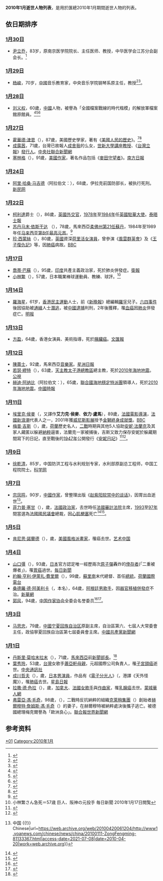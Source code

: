<center>{{Quotation|{{MonthTOC|2010年|逝世人物列表}}}}</center>

{{TOCright}}

'''2010年1月逝世人物列表'''，是用於匯總2010年1月期間逝世人物的列表。

== 依日期排序==
=== [[1月30日|1月30日]] ===
*[[尹立乔|尹立乔]]，83岁，原南京医学院院长、主任医师、教授，中华医学会江苏分会副会长。<ref>{{Cite web|url=http://ltxbgs.njmu.edu.cn/09/ef/c686a2543/page.htm|title=尹立乔同志讣告|accessdate=2018-11-25|work=ltxbgs.njmu.edu.cn|archive-url=https://web.archive.org/web/20181125162640/http://ltxbgs.njmu.edu.cn/09/ef/c686a2543/page.htm|archive-date=2018-11-25|dead-url=no}}</ref>

=== [[1月29日|1月29日]] ===
*[[杨峻|杨峻]]，70岁，[[中國|中國]]音乐教育家，中央音乐学院钢琴系原主任，教授<ref>{{Cite web|title=著名音乐教育家杨峻因心脏病突发在京逝世_人物动态_中音在线|url=http://www.musiceol.com/news/html/2010-1/201013019112795211006.html|access-date=2021-07-08|work=www.musiceol.com|archive-date=2021-07-09|archive-url=https://web.archive.org/web/20210709185223/http://www.musiceol.com/news/html/2010-1/201013019112795211006.html}}</ref><ref>{{Cite web|title=我国著名钢琴家、音乐教育家杨峻教授逝世_新闻_腾讯网|url=https://news.qq.com/a/20100201/002546.htm|access-date=2021-07-08|work=news.qq.com|archive-date=2021-07-09|archive-url=https://web.archive.org/web/20210709184237/https://news.qq.com/a/20100201/002546.htm}}</ref>。

=== [[1月28日|1月28日]] ===
* [[刘义权|刘义权]]，60歲，[[中國|中國]]人物，被譽為「全國檔案戰線的時代楷模」的解放軍檔案館原館員。<ref>{{Cite news |url=http://dangshi.people.com.cn/n1/2020/0507/c85037-31699231.html |title=刘义权：军档收集 坚守平凡--党史频道-中国共产党新闻网 |accessdate=2021-12-07 |archive-date=2021-12-07 |archive-url=https://web.archive.org/web/20211207080607/http://dangshi.people.com.cn/n1/2020/0507/c85037-31699231.html }}</ref><ref>{{Cite news |url=http://www.xinhuanet.com/politics/2020-03/21/c_1125746580.htm |title=（为了民族复兴·英雄烈士谱）刘义权：军档收集第一人-新华网 |accessdate=2021-12-07 |archive-date=2020-08-05 |archive-url=https://web.archive.org/web/20200805212449/http://www.xinhuanet.com/politics/2020-03/21/c_1125746580.htm }}</ref><ref>{{Cite news |url=http://www.81.cn/big5/yljnt/2020-03/21/content_9773967.htm |title=劉義權︰軍檔收集第一人- 英烈紀念堂 - 中國軍網 |accessdate=2021-12-07 |archive-date=2021-12-09 |archive-url=https://web.archive.org/web/20211209195354/http://www.81.cn/big5/yljnt/2020-03/21/content_9773967.htm }}</ref>

=== [[1月27日|1月27日]] ===
* [[霍華德·津恩|霍華德·津恩]]（{{lang-en|Howard Zinn}}），87歲，美國歷史學家，著有《[[美國人民的歷史|美國人民的歷史]]》。<ref>{{Cite news |url=https://www.nytimes.com/2010/01/28/us/28zinn.html |title=Howard Zinn, Historian, Dies at 87 |last=Powell |first=Michael |date=2010-01-28 |newspaper=The New York Times |accessdate=2021-12-07 |language=en-US |issn=0362-4331 |archive-date=2022-04-30 |archive-url=https://web.archive.org/web/20220430213712/https://www.nytimes.com/2010/01/28/us/28zinn.html }}</ref><ref>{{Cite news |url=http://www.theguardian.com/books/2010/jan/29/howard-zinn-obituary |title=Howard Zinn obituary |date=2010-01-29 |accessdate=2021-12-07 |language=en |archive-date=2021-10-19 |archive-url=https://web.archive.org/web/20211019191815/https://www.theguardian.com/books/2010/jan/29/howard-zinn-obituary }}</ref>
* [[成露茜|成露茜]]，71歲，台灣已故報人[[成舍我|成舍我]]的么女，[[世新大學|世新大學]][[講座教授|講座教授]]、《[[台灣立報|台灣立報]]》[[發行人|發行人]]。[https://web.archive.org/web/20160305074950/http://www.cna.com.tw/SearchNews/doDetail.aspx?id=201001270325&q=%E6%88%90%E9%9C%B2%E8%8C%9C 中央社][http://www.udn.com/2010/1/27/NEWS/NATIONAL/BREAKINGNEWS1/5391467.shtml 聯合新聞網]{{dead link|date=十一月 2017 |bot=InternetArchiveBot }}
* [[塞林格|塞林格]]（{{lang-en|Jerome David Salinger}}），91歲，[[美國|美國]][[作家|作家]]，著名作品包括《[[麥田守望者|麥田守望者]]》。[https://archive.is/20130424145449/http://nf.nfdaily.cn/nfrb/content/2010-01/30/content_8704321.htm 南方日報]

=== [[1月24日|1月24日]] ===
* [[阿里·哈桑·马吉德|阿里·哈桑·马吉德]]（阿拉伯文：{{rtl-lang|ar|علي حسن المجيد}}），68歲，伊拉克前国防部长，被执行死刑。[http://news.xinmin.cn/rollnews/2010/01/25/3454025.html 新民网]{{Wayback|url=http://news.xinmin.cn/rollnews/2010/01/25/3454025.html |date=20160304193326 }}

=== [[1月22日|1月22日]] ===
* [[柯利達|柯利達]]爵士（{{lang-en|Sir Percy Cradock}}），86歲，[[英國|英國]][[外交官|外交官]]，[[1978年|1978年]]至[[1984年|1984年]]任[[英國駐華大使|英國駐華大使]]。[http://www.timesonline.co.uk/tol/comment/obituaries/article7006909.ece 泰晤士報]
* [[苏丹马末·依斯干达|苏丹马末·依斯干达]] （{{lang-ms|Sultan Mahmud Iskandar Alhaj Ibni Al-Marhum Sultan Ismail}}），78歲，馬來西亞[[柔佛苏丹|柔佛州第21任蘇丹]]，1984年至1989年任[[马来西亚最高元首|马来西亚第8任最高元首]]。<ref>{{cite news|url=http://www.sinchew.com.my/node/776118|title=苏丹依斯干达关心华社|date=2010-01-24|publisher=[[星洲网|星洲网]]|access-date=2018-04-20|archive-url=https://web.archive.org/web/20180421031321/http://www.sinchew.com.my/node/776118|archive-date=2018-04-21|dead-url=no}}</ref>
* [[珍·西蒙絲|珍·西蒙絲]]（{{lang-en|Jean Simmons}}），80歲，[[英國|英國]]資深[[荷里活|荷里活]][[女演員|女演員]]，曾參演《[[風雲群英會|風雲群英會]]》及《[[王子復仇記_(電影)|王子復仇記]]》等，因[[肺癌|肺癌]]病故。[http://news.bbc.co.uk/2/hi/uk_news/8476400.stm BBC]{{Wayback|url=http://news.bbc.co.uk/2/hi/uk_news/8476400.stm |date=20201222003650 }}

=== [[1月17日|1月17日]] ===
* [[喬蒂·巴蘇|喬蒂·巴蘇]]（{{lang-bn|জ্যোতি বসু}}），95歲，[[印度|印度]]共產主義政治家，死於肺炎併發症。[http://www.guardian.co.uk/theguardian/2010/jan/17/jyoti-basu-obituary 衛報]{{Wayback|url=http://www.guardian.co.uk/theguardian/2010/jan/17/jyoti-basu-obituary |date=20120214233721 }}
* [[小林繁|小林繁]]（{{lang-ja|小林 繁}}），57歲，日本職業棒球運動員、教練、球評。<ref> 小林繁さん急死＝57歳 巨人、阪神の元投手 毎日新聞 2010年1月17日閲覧</ref>

=== [[1月14日|1月14日]] ===
* [[羅海星|羅海星]]，61岁，[[香港|香港]][[民主運動|民主運動]]人士，前《[[新晚報|新晚報]]》總編輯[[羅孚|羅孚]]兒子。[[六四事件|六四事件]]後因協助被[[通緝|通緝]]人士[[潛逃|潛逃]]，被[[中國|中國]][[逮捕|逮捕]]判刑，2年後獲釋，罹[[血癌|血癌]]因[[肺炎|肺炎]]併發症亡。[https://web.archive.org/web/20100116221339/http://news.sina.com.hk/cgi-bin/nw/show.cgi/3/1/1/1394071/1.html 明报]

=== [[1月13日|1月13日]] ===
* [[方盈|方盈]]，64歲，香港女演員、美術指導，死於[[胰臟癌|胰臟癌]]。[https://web.archive.org/web/20100328125353/http://paper.wenweipo.com/2010/01/14/EN1001140008.htm 文匯報]

=== [[1月12日|1月12日]] ===
* [[陳蕾士|陳蕾士]]，92歲，馬來西亞[[音樂家|音樂家]]。[http://www.sinchew.com.my/node/145796?tid=1 星洲日報]{{Wayback|url=http://www.sinchew.com.my/node/145796?tid=1 |date=20100408041415 }}
* [[若瑟·繆特|若瑟·繆特]]（{{lang-fr|Joseph Serge Miot}}），63歲，[[天主教太子港總教區|天主教太子港總教區]]總主教，死於[[2010年海地地震|2010年海地地震]]。[http://web.pts.org.tw/php/news/pts_news/detail.php?NEENO=138174 公視]{{Wayback|url=http://web.pts.org.tw/php/news/pts_news/detail.php?NEENO=138174 |date=20160304123132 }}
* [[赫迪·阿纳比|赫迪·阿纳比]]（阿拉伯文：{{rtl-lang|ar|هادي عنابي}}），65歲，[[聯合國海地穩定特派團|聯合國海地穩定特派團]]領導人，死於[[2010年海地地震|2010年海地地震]]。[http://news.chinatimes.com/2007Cti/2007Cti-News/2007Cti-News-Content/0,4521,110504+112010011800158,00.html 中國時報]{{dead link|date=2018年5月 |bot=InternetArchiveBot |fix-attempted=yes }}

=== [[1月11日|1月11日]] ===
* [[埃里克·侯麥|埃里克·侯麥]]（{{lang-fr|Éric Rohmer}}，又譯作'''艾力克·侯麥'''、'''依力·盧馬'''），89歲，[[法國電影|法國電影]][[導演|導演]]，[[法國新浪潮|法國新浪潮]]代表人之一，2001年獲[[威尼斯影展|威尼斯影展]]授予[[金獅獎_(威尼斯電影節)|金獅終身成就獎]]。[http://news.bbc.co.uk/2/hi/in_depth/8452993.stm BBC]{{Wayback|url=http://news.bbc.co.uk/2/hi/in_depth/8452993.stm |date=20201029001828 }}
* [[梅普·吉斯|梅普·吉斯]]（{{lang-nl|Miep Gies}}），{{age|1909|2|15|2010|1|11}}歲，[[荷蘭|荷蘭]]歷史名人，[[二戰|二戰]]時期與其他5人協助[[安妮·法蘭克|安妮·法蘭克]]及其家人藏匿以躲避[[納粹|納粹]]逼害，法蘭克一家被捕後，吉斯又致力保存安妮於躲藏期間寫下的日記，直至戰後的[[1947年|1947年]]公開發行《[[安妮日記|安妮日記]]》<ref>{{Cite web|title=Miep Gies dies at 100; gave protection to Anne Frank|url=https://www.latimes.com/local/obituaries/la-me-miep-gies12-2010jan12-story.html|access-date=2021-07-08|date=2010-01-12|last=Facebook|work=Los Angeles Times|language=en-US|archive-date=2021-07-09|archive-url=https://web.archive.org/web/20210709184534/https://www.latimes.com/local/obituaries/la-me-miep-gies12-2010jan12-story.html}}</ref><ref>{{Cite news|title=Miep Gies, Protector of Anne Frank, Dies at 100|url=https://www.nytimes.com/2010/01/12/world/europe/12gies.html|newspaper=The New York Times|date=2010-01-12|accessdate=2021-07-08|issn=0362-4331|language=en-US|first=Richard|last=Goldstein|archive-date=2018-01-24|archive-url=https://web.archive.org/web/20180124041343/http://www.nytimes.com/2010/01/12/world/europe/12gies.html}}</ref>。 

=== [[1月9日|1月9日]] ===
* [[徐乾清|徐乾清]]，85岁，中国防洪工程与水利规划专家，水利部原副总工程师，中国工程院院士。[http://news.sciencenet.cn/htmlnews/2010/2/228012.shtm 科学网]{{Wayback|url=http://news.sciencenet.cn/htmlnews/2010/2/228012.shtm |date=20201101013200 }}

=== [[1月7日|1月7日]] ===
* [[宗凤鸣|宗凤鸣]]，90岁，[[中國|中國]][[作家|作家]]，曾整理出版《[[赵紫阳软禁中的谈话|赵紫阳软禁中的谈话]]》，因胃出血逝世<ref>{{Cite web|title=赵紫阳禁书作者宗凤鸣在京去世 {{!}} 中国 {{!}} Chinese|url=https://web.archive.org/web/20100420061204/http://www1.voanews.com/chinese/news/china/20100111-ZongFengming-81133367.html|access-date=2021-07-08|date=2010-04-20|work=web.archive.org}}</ref>。
* [[菲力普·塞甘|菲力普·塞甘]]（{{lang-fr|Philippe Séguin}}），{{age|1943|4|21|2010|1|7}}歲，[[法國|法國]][[政治家|政治家]]，去世時任[[審計法院_(法國)|法國審計法院]]主席，[[1993年|1993]]至[[1997年|97年]]間當選為[[法國國民議會|法國國民議會]]總裁，因[[心肌梗塞|心肌梗塞]]死亡<ref>{{Cite web|title=Prominent French politician Philippe Seguin dies aged 66|url=https://www.france24.com/en/20100107-prominent-french-politician-philippe-seguin-dies-aged-66|access-date=2021-07-08|date=2010-01-07|work=France 24|language=en|archive-date=2021-07-12|archive-url=https://web.archive.org/web/20210712024902/https://www.france24.com/en/20100107-prominent-french-politician-philippe-seguin-dies-aged-66}}</ref><ref>{{Cite web|title=Philippe Séguin obituary|url=http://www.theguardian.com/theguardian/2010/jan/10/philippe-seguin-obituary|access-date=2021-07-08|date=2010-01-10|work=the Guardian|language=en|archive-date=2021-04-10|archive-url=https://web.archive.org/web/20210410133028/http://www.theguardian.com/theguardian/2010/jan/10/philippe-seguin-obituary}}</ref>。

=== [[1月5日|1月5日]] ===
* [[肯尼思·諾蘭德|肯尼思·諾蘭德]]（{{lang-en|Kenneth Noland}}），{{age|1924|4|10|2010|1|5}}歲，[[美國|美國]][[風格派|風格派]][[畫家|畫家]]，罹癌去世。[http://art.china.cn/huihua/2010-01/07/content_3333584.htm 艺术中国]{{Wayback|url=http://art.china.cn/huihua/2010-01/07/content_3333584.htm |date=20180927123416 }}

=== [[1月4日|1月4日]] ===
* [[山口彊|山口彊]]（{{lang-ja|山口 彊}}），93歲，[[日本|日本]]官方認定唯一經歷兩次[[原子彈|原子彈]]轟炸的[[倖存者|倖存者]](「二重被爆者」)，罹[[胃癌|胃癌]]過世。[https://archive.is/20120711111519/mainichi.jp/select/person/news/20100106k0000m040137000c.html 每日新聞]
* [[約翰·亨利·伊萊扎·費里爾|約翰·亨利·伊萊扎·費里爾]]（{{lang-en|John Henri Eliza Ferrier}}），99歲，[[蘇里南|蘇里南]]末代總督、首任[[蘇里南總統|總統]]。[https://web.archive.org/web/20110406182357/http://www.rnw.nl/english/article/ex-surinam-president-johan-ferrier-dies-aged-99 荷蘭國際電台]
* [[桑德羅·德·阿美利卡|桑德羅·德·阿美利卡]]（{{lang-es|Sandro de América}}，本名{{lang|es|Roberto Sánchez}}），64歲，[[阿根廷|阿根廷]][[男歌手|男歌手]]，因[[器官移植|器官移植]][[併發症|併發症]]不治。[http://news.xinhuanet.com/world/2010-01/05/content_12759465.htm 新華網]
* [[郭风|郭风]]，94歲，[[中国作家协会|中国作家协会]]全委会名誉委员<ref>{{Cite web|title=中国著名散文家郭风逝世 享年九十四岁——中新网|url=http://www.chinanews.com/cul/news/2010/01-04/2053269.shtml|access-date=2021-07-08|work=www.chinanews.com|archive-date=2021-07-09|archive-url=https://web.archive.org/web/20210709185335/http://www.chinanews.com/cul/news/2010/01-04/2053269.shtml}}</ref><ref>{{Cite web|title=中国著名散文家郭风逝世 享年九十四岁_资讯_凤凰网|url=http://news.ifeng.com/mainland/201001/0104_17_1498286.shtml|access-date=2021-07-08|work=news.ifeng.com|archive-date=2021-07-09|archive-url=https://web.archive.org/web/20210709184754/http://news.ifeng.com/mainland/201001/0104_17_1498286.shtml}}</ref>。

=== [[1月3日|1月3日]] ===
* [[马思忠|马思忠]]，79歲，[[中國|中國]][[宁夏回族自治区|宁夏回族自治区]]原副主席，自治區第六、七屆人大常委會主任，政協寧夏回族自治區第七屆委員會主席。[http://cpc.people.com.cn/GB/64093/87393/10694350.html 中國共產黨新聞網]{{Wayback|url=http://cpc.people.com.cn/GB/64093/87393/10694350.html |date=20180927144005 }}

=== [[1月1日|1月1日]] ===
* [[丹斯里·莫哈末拉末|丹斯里·莫哈末拉末]]（{{lang-en|Mohamed Rahmat}}），71歲，[[馬來西亞|馬來西亞]]前[[新聞|新聞]][[部長|部長]]。<ref>{{Cite news |url=https://web.archive.org/web/20180708074305/https://www.nst.com.my/Current_News/NST/articles/20100101110155/Article/index_html |accessdate=2021-12-07}}</ref>
* [[葉秀玲|葉秀玲]]，53歲，[[台灣|台灣]]女歌手[[蕭亞軒|蕭亞軒]][[母親|母親]]，元超國際公司負責人，罹[[子宮頸癌|子宮頸癌]]逝世。[http://rss.cna.com.tw/rss_topread.phpt=3&id=201001010156&class=VD&code=8cf6f3e2d70579f763b7099ece779ae1 中央通訊社]{{dead link|date=十一月 2017 |bot=InternetArchiveBot }}
* [[成川哲夫|成川哲夫]]（{{lang-ja|成川 哲夫}}），{{age|1944|4|15|2010|1|1}}歲，[[日本|日本]][[男演員|男演員]]，作品有《[[電子分光人|電子分光人]]》（{{lang|ja|スペクトルマン}}，港譯《天外怪魔》），罹[[肺癌|肺癌]]去世。[https://web.archive.org/web/20111204141848/http://news.singtao.ca/calgary/2010-01-04/entertainment1262589396d2240244.html 星島日報]
* [[拉撒·德·色拉|拉撒·德·色拉]]（{{lang|la|Lhasa de Sela}}），{{age|1972|9|27|2010|1|1}}歲，[[加拿大|加拿大]]、[[法國|法國]][[女歌手|女歌手]]與[[作曲家|作曲家]]，罹[[乳腺癌|乳腺癌]]去世。[https://web.archive.org/web/20100108104235/http://www.sinomontreal.ca/htdocs/news_12/quebec_13/2010/01-05/14E1AB15-9D98-AB3E-90FD-84C8C70D9612.shtml 蒙城華人網]
* [[弗雷亞·馮·毛奇|弗雷亞·馮·毛奇]]，98歲，（{{lang-de|Freya von Moltke}}），二戰時反抗納粹的組織[[克萊稍集團|克萊稍集團]]（{{lang|de|Kreisauer Kreis}}）創始者[[赫爾穆特·詹姆斯·馮·毛奇|赫爾穆特·詹姆斯·馮·毛奇]]（{{lang|de|Helmuth James Graf von Moltke}}）的妻子，在赫爾穆特被納粹處決後攜子逃亡。被德國總理梅克爾譽為「歐洲良心」。[http://www.udn.com/2010/1/7/NEWS/WORLD/WOR3/5351353.shtml 聯合報]{{dead link|date=十一月 2017 |bot=InternetArchiveBot }}[https://archive.is/20130428151610/http://www.worldjournal.com/view/full_story/5620546/article-%E3%80%8A%E9%A2%A8%E5%90%91%E3%80%8B%E4%B8%89%E4%BD%8D%E5%8B%87%E8%80%85 世界新聞網]

== 参考资料 ==
{{reflist}}

{{各年各月份逝世人物}}

[[Category:2010年逝世|*01]]
[[Category:2010年1月|Category:2010年1月]]
